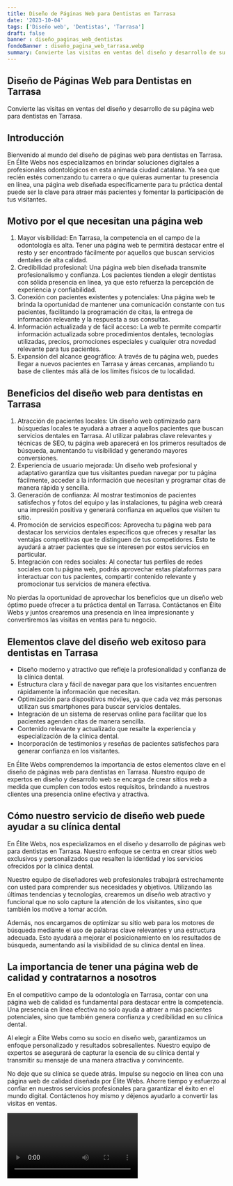 ```yaml
---
title: Diseño de Páginas Web para Dentistas en Tarrasa
date: '2023-10-04'
tags: ['Diseño web', 'Dentistas', 'Tarrasa']
draft: false
banner : diseño_paginas_web_dentistas
fondoBanner : diseño_pagina_web_tarrasa.webp
summary: Convierte las visitas en ventas del diseño y desarrollo de su página web para dentistas en Tarrasa.
---
```


## Diseño de Páginas Web para Dentistas en Tarrasa

Convierte las visitas en ventas del diseño y desarrollo de su página web para dentistas en Tarrasa.

## Introducción

Bienvenido al mundo del diseño de páginas web para dentistas en Tarrasa. En Élite Webs nos especializamos en brindar soluciones digitales a profesionales odontológicos en esta animada ciudad catalana. Ya sea que recién estés comenzando tu carrera o que quieras aumentar tu presencia en línea, una página web diseñada específicamente para tu práctica dental puede ser la clave para atraer más pacientes y fomentar la participación de tus visitantes.

## Motivo por el que necesitan una página web

1. Mayor visibilidad: En Tarrasa, la competencia en el campo de la odontología es alta. Tener una página web te permitirá destacar entre el resto y ser encontrado fácilmente por aquellos que buscan servicios dentales de alta calidad.
2. Credibilidad profesional: Una página web bien diseñada transmite profesionalismo y confianza. Los pacientes tienden a elegir dentistas con sólida presencia en línea, ya que esto refuerza la percepción de experiencia y confiabilidad.
3. Conexión con pacientes existentes y potenciales: Una página web te brinda la oportunidad de mantener una comunicación constante con tus pacientes, facilitando la programación de citas, la entrega de información relevante y la respuesta a sus consultas.
4. Información actualizada y de fácil acceso: La web te permite compartir información actualizada sobre procedimientos dentales, tecnologías utilizadas, precios, promociones especiales y cualquier otra novedad relevante para tus pacientes.
5. Expansión del alcance geográfico: A través de tu página web, puedes llegar a nuevos pacientes en Tarrasa y áreas cercanas, ampliando tu base de clientes más allá de los límites físicos de tu localidad.

## Beneficios del diseño web para dentistas en Tarrasa

1. Atracción de pacientes locales: Un diseño web optimizado para búsquedas locales te ayudará a atraer a aquellos pacientes que buscan servicios dentales en Tarrasa. Al utilizar palabras clave relevantes y técnicas de SEO, tu página web aparecerá en los primeros resultados de búsqueda, aumentando tu visibilidad y generando mayores conversiones.
2. Experiencia de usuario mejorada: Un diseño web profesional y adaptativo garantiza que tus visitantes puedan navegar por tu página fácilmente, acceder a la información que necesitan y programar citas de manera rápida y sencilla.
3. Generación de confianza: Al mostrar testimonios de pacientes satisfechos y fotos del equipo y las instalaciones, tu página web creará una impresión positiva y generará confianza en aquellos que visiten tu sitio.
4. Promoción de servicios específicos: Aprovecha tu página web para destacar los servicios dentales específicos que ofreces y resaltar las ventajas competitivas que te distinguen de tus competidores. Esto te ayudará a atraer pacientes que se interesen por estos servicios en particular.
5. Integración con redes sociales: Al conectar tus perfiles de redes sociales con tu página web, podrás aprovechar estas plataformas para interactuar con tus pacientes, compartir contenido relevante y promocionar tus servicios de manera efectiva.

No pierdas la oportunidad de aprovechar los beneficios que un diseño web óptimo puede ofrecer a tu práctica dental en Tarrasa. Contáctanos en Élite Webs y juntos crearemos una presencia en línea impresionante y convertiremos las visitas en ventas para tu negocio.

<GifSeo />

<Cta />

## Elementos clave del diseño web exitoso para dentistas en Tarrasa

- Diseño moderno y atractivo que refleje la profesionalidad y confianza de la clínica dental.
- Estructura clara y fácil de navegar para que los visitantes encuentren rápidamente la información que necesitan.
- Optimización para dispositivos móviles, ya que cada vez más personas utilizan sus smartphones para buscar servicios dentales.
- Integración de un sistema de reservas online para facilitar que los pacientes agenden citas de manera sencilla.
- Contenido relevante y actualizado que resalte la experiencia y especialización de la clínica dental.
- Incorporación de testimonios y reseñas de pacientes satisfechos para generar confianza en los visitantes.

En Élite Webs comprendemos la importancia de estos elementos clave en el diseño de páginas web para dentistas en Tarrasa. Nuestro equipo de expertos en diseño y desarrollo web se encarga de crear sitios web a medida que cumplen con todos estos requisitos, brindando a nuestros clientes una presencia online efectiva y atractiva.

## Cómo nuestro servicio de diseño web puede ayudar a su clínica dental

En Élite Webs, nos especializamos en el diseño y desarrollo de páginas web para dentistas en Tarrasa. Nuestro enfoque se centra en crear sitios web exclusivos y personalizados que resalten la identidad y los servicios ofrecidos por la clínica dental.

Nuestro equipo de diseñadores web profesionales trabajará estrechamente con usted para comprender sus necesidades y objetivos. Utilizando las últimas tendencias y tecnologías, crearemos un diseño web atractivo y funcional que no solo capture la atención de los visitantes, sino que también los motive a tomar acción.

Además, nos encargamos de optimizar su sitio web para los motores de búsqueda mediante el uso de palabras clave relevantes y una estructura adecuada. Esto ayudará a mejorar el posicionamiento en los resultados de búsqueda, aumentando así la visibilidad de su clínica dental en línea.

## La importancia de tener una página web de calidad y contratarnos a nosotros

En el competitivo campo de la odontología en Tarrasa, contar con una página web de calidad es fundamental para destacar entre la competencia. Una presencia en línea efectiva no solo ayuda a atraer a más pacientes potenciales, sino que también genera confianza y credibilidad en su clínica dental.

Al elegir a Élite Webs como su socio en diseño web, garantizamos un enfoque personalizado y resultados sobresalientes. Nuestro equipo de expertos se asegurará de capturar la esencia de su clínica dental y transmitir su mensaje de una manera atractiva y convincente.

No deje que su clínica se quede atrás. Impulse su negocio en línea con una página web de calidad diseñada por Élite Webs. Ahorre tiempo y esfuerzo al confiar en nuestros servicios profesionales para garantizar el éxito en el mundo digital. Contáctenos hoy mismo y déjenos ayudarlo a convertir las visitas en ventas.

<Video />

<CtaBot job='Dentistas' city='Tarrasa'/>

<Gmaps query='Tarrasa+españa+maps' />